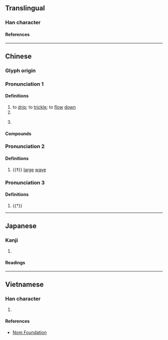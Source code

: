 {{character info}}
==Translingual==

===Han character===
{{Han char|rn=85|rad=水|as=08|sn=11|four=39127|canj=EFBR|ids=⿰氵尚}}

====References====
{{Han ref|kx=0629.170|dkj=17629|dj=1031.110|hdz=31648.040|uh=6DCC}}

----

==Chinese==
{{zh-forms}}

===Glyph origin===
{{Han etym}}

===Pronunciation 1===
{{zh-pron
|m=tǎng
|c=tong2
|mn=ml:thóng
|mc=y
|oc=y
|cat=v,cl
}}

====Definitions====
{{zh-hanzi}}

# to [[drip]]; to [[trickle]]; to [[flow]] [[down]]
# {{zh-alt-form|蹚|to [[ford]]; to [[wade]]}}
# {{lb|zh|dialectal}} {{zh-classifier|[[blood]] over a [[surface]]}}

====Compounds====
{{zh-der|一浪淌|淌下|淌板船|淌水|淌眼抹淚|淌淚}}

===Pronunciation 2===
{{zh-pron
|m=chàng
|cat=n
}}

====Definitions====
{{zh-hanzi}}

# {{‡}} [[large]] [[wave]]

===Pronunciation 3===
{{zh-pron
|m=chǎng
|cat=
}}

====Definitions====
{{zh-hanzi}}

# {{†}} {{zh-only|淌游|(of [[water]]) [[wavy]]}}

----

==Japanese==

===Kanji===
{{ja-kanji|grade=|rs=水08}}

# {{rfdef|ja|sort=水08}}

====Readings====
{{ja-readings
|goon=とう
|kanon=とう
|kun=したた-る
}}

----

==Vietnamese==

===Han character===
{{vi-readings|rs=水08|reading=thảng}}

# {{rfdef|vi|sort=水08}}

====References====
*[http://nomfoundation.org/common/nom_details.php?codepoint=6dcc Nom Foundation]